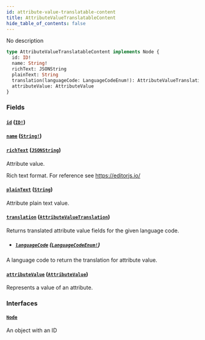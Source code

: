 ```yaml
---
id: attribute-value-translatable-content
title: AttributeValueTranslatableContent
hide_table_of_contents: false
---
```


No description

```graphql
type AttributeValueTranslatableContent implements Node {
  id: ID!
  name: String!
  richText: JSONString
  plainText: String
  translation(languageCode: LanguageCodeEnum!): AttributeValueTranslation
  attributeValue: AttributeValue
}
```

### Fields

#### [`id`](#) ([`ID!`](../../../developer/api-reference/scalars/id))

#### [`name`](#) ([`String!`](../../../developer/api-reference/scalars/string))

#### [`richText`](#) ([`JSONString`](../../../developer/api-reference/scalars/jsonstring))

Attribute value.

Rich text format. For reference see https://editorjs.io/

#### [`plainText`](#) ([`String`](../../../developer/api-reference/scalars/string))

Attribute plain text value.

#### [`translation`](#) ([`AttributeValueTranslation`](../../../developer/api-reference/objects/attribute-value-translation))

Returns translated attribute value fields for the given language code.

- ##### [`languageCode`](#) ([`LanguageCodeEnum!`](../../../developer/api-reference/enums/language-code-enum))

A language code to return the translation for attribute value.

#### [`attributeValue`](#) ([`AttributeValue`](../../../developer/api-reference/objects/attribute-value))

Represents a value of an attribute.

### Interfaces

#### [`Node`](../../../developer/api-reference/interfaces/node)

An object with an ID
